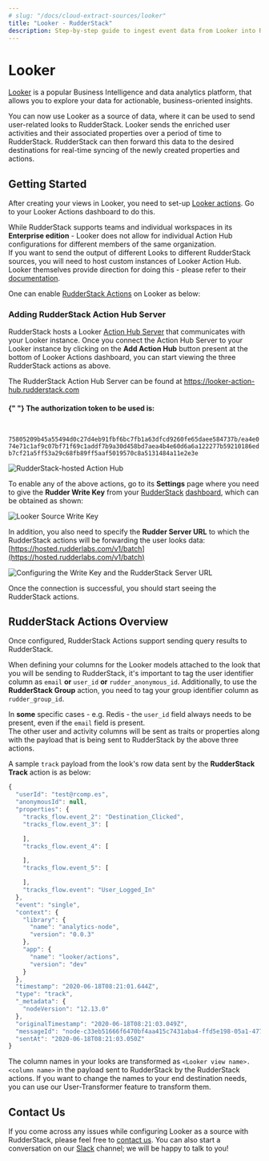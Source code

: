 ```yaml
---
# slug: "/docs/cloud-extract-sources/looker"
title: "Looker - RudderStack"
description: Step-by-step guide to ingest event data from Looker into RudderStack
---
```


# Looker

[Looker](https://looker.com/) is a popular Business Intelligence and data analytics platform, that allows you to explore your data for actionable, business-oriented insights.

You can now use Looker as a source of data, where it can be used to send user-related looks to RudderStack. Looker sends the enriched user activities and their associated properties over a period of time to RudderStack. RudderStack can then forward this data to the desired destinations for real-time syncing of the newly created properties and actions.

## Getting Started

After creating your views in Looker, you need to set-up [Looker actions](https://docs.looker.com/admin-options/platform/actions). Go to your Looker Actions dashboard to do this.

<div class="warningBlock">
While RudderStack supports teams and individual workspaces in its <strong>Enterprise edition</strong> - Looker does not allow for individual Action Hub configurations for different members of the same organization.

</div>

<div class="infoBlock">
If you want to send the output of different Looks to different RudderStack sources, you will need to host custom instances of Looker Action Hub. Looker themselves provide direction for doing this - please refer to their <a href="https://docs.looker.com/sharing-and-publishing/action-hub#setting_up_a_local_action_hub_server">documentation</a>.

</div>

One can enable [RudderStack Actions](https://github.com/rudderlabs/actions) on Looker as below:

### **Adding RudderStack Action Hub Server**

RudderStack hosts a Looker [Action Hub Server](https://docs.looker.com/sharing-and-publishing/action-hub#writing_an_action) that communicates with your Looker instance. Once you connect the Action Hub Server to your Looker instance by clicking on the **Add Action Hub** button present at the bottom of Looker Actions dashboard, you can start viewing the three RudderStack actions as above.

<div class="infoBlock">
The RudderStack Action Hub Server can be found at <a href="https://looker-action-hub.rudderstack.com">https://looker-action-hub.rudderstack.com</a>

</div>

<div class="infoBlock">

<h4>
  {" "}
  <strong>The authorization token to be used is:</strong>
</h4>

<code class="inline-code">
  75805209b45a55494d0c27d4eb91fbf6bc7fb1a63dfcd9260fe65daee584737b/ea4e074e71c1af9c07bf71f69c1addf7b9a30d458bd7aea4b4e60d6a6a122277b59210186edb7cf21a5ff53a29c68fb89ff5aaf5019570c8a5131484a11e2e3e
</code>

</div>

![RudderStack-hosted Action Hub](../.gitbook/assets/image%20%2828%29.png)

To enable any of the above actions, go to its **Settings** page where you need to give the **Rudder Write Key** from your [RudderStack](https://app.rudderstack.com) [dashboard](https://app.rudderstack.com/), which can be obtained as shown:

![Looker Source Write Key](../.gitbook/assets/screen-shot-2020-12-04-at-11.02.19-am.png)

In addition, you also need to specify the **Rudder Server URL** to which the RudderStack actions will be forwarding the user looks data: [https://hosted.rudderlabs.com/v1/batch](https://hosted.rudderlabs.com/v1/batch)

![Configuring the Write Key and the RudderStack Server URL](../.gitbook/assets/image%20%2811%29.png)

Once the connection is successful, you should start seeing the RudderStack actions.

## RudderStack Actions Overview

Once configured, RudderStack Actions support sending query results to RudderStack.

When defining your columns for the Looker models attached to the look that you will be sending to RudderStack, it's important to tag the user identifier column as `email` **or** `user_id` **or** `rudder_anonymous_id`. Additionally, to use the **RudderStack Group** action, you need to tag your group identifier column as `rudder_group_id`.

<div class="infoBlock">
In <strong>some</strong> specific cases - e.g. Redis - the <code class="inline-code">user_id</code> field always needs to be present, even if the <code class="inline-code">email</code> field is present.

</div>

<div class="infoBlock">
The other user and activity columns will be sent as traits or properties along with the payload that is being sent to RudderStack by the above three actions.

</div>

A sample `track` payload from the look's row data sent by the **RudderStack Track** action is as below:

```javascript
{
  "userId": "test@rcomp.es",
  "anonymousId": null,
  "properties": {
    "tracks_flow.event_2": "Destination_Clicked",
    "tracks_flow.event_3": [

    ],
    "tracks_flow.event_4": [

    ],
    "tracks_flow.event_5": [

    ],
    "tracks_flow.event": "User_Logged_In"
  },
  "event": "single",
  "context": {
    "library": {
      "name": "analytics-node",
      "version": "0.0.3"
    },
    "app": {
      "name": "looker/actions",
      "version": "dev"
    }
  },
  "timestamp": "2020-06-18T08:21:01.644Z",
  "type": "track",
  "_metadata": {
    "nodeVersion": "12.13.0"
  },
  "originalTimestamp": "2020-06-18T08:21:03.049Z",
  "messageId": "node-c33eb51666f6470bf4aa415c7431aba4-ffd5e198-05a1-477a-9c2c-85be30749b8b",
  "sentAt": "2020-06-18T08:21:03.050Z"
}
```

<div class="infoBlock">
The column names in your looks are transformed as <code class="inline-code">&lt;Looker view name&gt;.&lt;column name&gt;</code> in the payload sent to RudderStack by the RudderStack actions. If you want to change the names to your end destination needs, you can use our User-Transformer feature to transform them.

</div>

## Contact Us

If you come across any issues while configuring Looker as a source with RudderStack, please feel free to [contact us](mailto:%20docs@rudderstack.com). You can also start a conversation on our [Slack](https://resources.rudderstack.com/join-rudderstack-slack) channel; we will be happy to talk to you!
